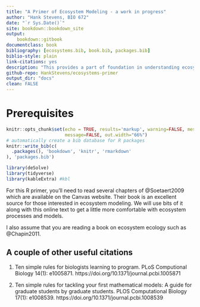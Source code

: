 ```yaml
--- 
title: "A Primer of Ecosystem Modeling - a work in progress"
author: "Hank Stevens, BIO 672"
date: "`r Sys.Date()`"
site: bookdown::bookdown_site
output:
    bookdown::gitbook
documentclass: book
bibliography: [ecosystems.bib, book.bib, packages.bib]
biblio-style: plain
link-citations: yes
description: "This provides a part of foundation in understanding ecosystem models."
github-repo: HankStevens/ecosystems-primer
output_dir: "docs"
clean: FALSE
---
```


# Prerequisites

```r
knitr::opts_chunk$set(echo = TRUE, results='markup', warning=FALSE, message=FALSE, fig.path = "/Users/stevenmh/MyDrive/Projects/ecosystems-primer/figs/", knitr.graphics.auto_pdf = TRUE,
                      message=FALSE, out.width="66%")
# automatically create a bib database for R packages
knitr::write_bib(c(
  .packages(), 'bookdown', 'knitr', 'rmarkdown'
), 'packages.bib')

library(deSolve)
library(tidyverse)
library(kableExtra) #kbl
```

For this R primer, you'll need to read several chapters of @Soetaert2009 which are available on the Canvas website. Their book is an excellent source for those interested in ecosystem modeling. We will use bits of it along with this online text to get a little more comfortable with ecosystem processes and models. 

I also assume that you are reading a book on ecosystem ecology such as @Chapin2011.

## A couple of other useful citations

@Carey2018PLoS. Ten simple rules for biologists learning to program. PLoS Computional Biology 14(1): e1005871. https://doi.org/10.1371/journal.pcbi.1005871

@Bodner2021PLoS. Ten simple rules for tackling your first mathematical models: A guide for graduate students by graduate students. PLOS Computational Biology 17(1): e1008539.  https://doi.org/10.1371/journal.pcbi.1008539

